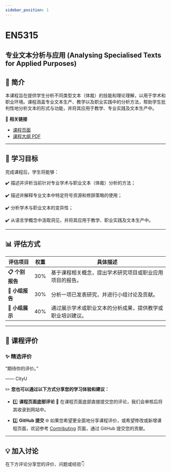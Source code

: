 ```yaml
---
sidebar_position: 1
---
```


# EN5315
## 专业文本分析与应用 (Analysing Specialised Texts for Applied Purposes)

## **📘 简介**
本课程旨在提供学生分析不同类型文本（体裁）的技能和理论理解，以用于学术和职业环境。课程涵盖专业文本生产、教学以及职业实践中的分析方法，帮助学生批判性地分析文本的形式与功能，并将其应用于教学、专业实践及文本生产中。

🔗 **相关链接**
- [课程页面](https://www.cityu.edu.hk/catalogue/pg/202425/course/EN5315.htm)
- [课程大纲 PDF](https://www.cityu.edu.hk/catalogue/pg/202425/course/EN5315.pdf)

---

## **🎯 学习目标**

完成课程后，学生将能够：

✔️ 描述并评析当前针对专业学术与职业文本（体裁）分析的方法；

✔️ 描述并解释专业文本中特定符号资源和修辞策略的使用；

✔️ 分析学术与职业文本的变异性；

✔️ 从语言学概念中汲取洞见，并将其应用于教学、职业实践及文本生产中。

---

## **📊 评估方式**

| **评估项目**          | **权重** | **具体描述**                                                                                       |
|----------------------|---------|---------------------------------------------------------------------------------------------------|
| **📋 个别报告**        | 30%     | 基于课程相关概念，提出学术研究项目或职业应用项目的报告。                                         |
| **📂 小组报告**        | 30%     | 分析一项已发表研究，并进行小组讨论及贡献。                                                       |
| **📢 小组展示**        | 40%     | 通过展示学术或职业文本的分析成果，提供教学或职业培训建议。                                         |

---

## **💬 课程评价**

### ✨ **精选评价**
<div className={commentStyles.commentBox}>
    <p className={commentStyles.commentText}>
        “期待你的评价。”
    </p>
    <p className={commentStyles.commentAuthor}>—— CityU</p>
</div>

✏️ **您也可以通过以下方式分享您的学习体验和建议：**

- 1️⃣ **课程页面底部评论**
💬 在课程页面底部直接提交您的评论，我们会审核后将其收录到网站中。

- 2️⃣ **GitHub 提交**
🌐 如果您希望更全面地分享课程评价，或希望修改或新增课程页面，欢迎参考 [Contributing](/contributing) 页面，通过 GitHub 提交您的贡献。

---

## **💡 加入讨论**

在下方评论分享您的评价、问题或经验👇
<Utterances />
